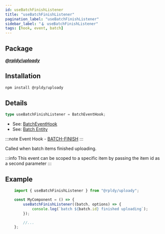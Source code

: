 ```yaml
---
id: useBatchFinishListener
title: "useBatchFinishListener"
pagination_label: "useBatchFinishListener"
sidebar_label: "🪝 useBatchFinishListener"
tags: [hook, event, batch]
---
```


## Package

**_[@rpldy/uploady](../../../packages/rpldy-uploady)_**

## Installation

```bash npm2yarn
npm install @rpldy/uploady
```

## Details

```typescript
type useBatchFinishListener = BatchEventHook;
```

- See: [BatchEventHook](../../types#batcheventhook)
- See: [Batch Entity](../../entities#batch)

:::note
Event Hook - [BATCH-FINISH](../../events#batchFinish)
:::

Called when batch items finished uploading.

:::info
This event can be scoped to a specific item by passing the item id as a second parameter
:::

## Example

```javascript
    import { useBatchFinishListener } from "@rpldy/uploady";

    const MyComponent = () => {
        useBatchFinishListener((batch, options) => {
            console.log(`batch ${batch.id} finished uploading`);
        });

        //...
    };
```

